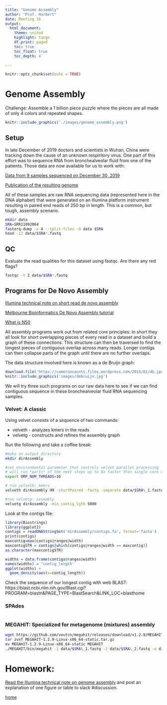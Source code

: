 ```yaml
---
title: "Genome Assembly"
author: "Prof. Harbert"
date: Meeting 16
output: 
  html_document:
    theme: united
    highlight: tango
    df_print: paged
    toc: true
    toc_float: true
    toc_depth: 4
  
---
```

```r
knitr::opts_chunk$set(echo = TRUE)
```


# Genome Assembly

Challenge: Assemble a 1 billion piece puzzle where the pieces are all made of only 4 colors and repeated shapes.

```r
knitr::include_graphics('./images/genome_assembly.png')
```

## Setup

In late December of 2019 doctors and scientists in Wuhan, China were tracking down the cause of an unknown respiritory virus. One part of this effort was to sequence RNA from bronchealveolar fluid from one of the patients. Those data are now available for us to work with:

[Data from 9 samples sequenced on December 30, 2019](https://www.ncbi.nlm.nih.gov/sra?linkname=bioproject_sra_all&from_uid=605983)

[Publication of the resulting genome](https://doi.org/10.1038/s41586-020-2012-7)

All of these samples are raw RNA sequencing data (represented here in the DNA alphabet) that were generated on an Illumina platform instrument resulting in paired end reads of 250 bp in length. This is a common, but tough, assembly scenario.


```bash
mkdir data
SRA=SRR11092064
fasterq-dump -e 4 --split-files -O data $SRA
head -12 data/$SRA*.fastq

```
## QC

Evaluate the read qualities for this dataset using fastqc. Are there any red flags?

```bash
fastqc -t 2 data/$SRA*.fastq
```

## Programs for De Novo Assembly

[Illumina technical note on short read de novo assembly](https://www.illumina.com/Documents/products/technotes/technote_denovo_assembly_ecoli.pdf)

[Melbourne Bioinformatics De Novo Assembly tutorial](https://www.melbournebioinformatics.org.au/tutorials/tutorials/assembly/assembly-background/)

[What is N50](http://www.molecularecologist.com/2017/03/whats-n50/)

All assembly programs work out from related core principles: In short they all look for short overlapping pieces of every read in a dataset and build a graph of these connections. This structure can then be traversed to find the longest pieces of contiguous overlap across many reads. Longer contigs can then collapse parts of the graph until there are no further overlaps.

The data structure involved here is known as a de Bruijn graph:

```R
download.file('https://cameroncounts.files.wordpress.com/2015/02/db.jpg?w=453&zoom=2', 'images/debruijn.jpg')
knitr::include_graphics('images/debruijn.jpg')

```

We will try three such programs on our raw data here to see if we can find contiguous sequence in these bronchealveolar fluid RNA sequencing samples.

### Velvet: A classic 

Using velvet consists of a sequence of two commands:

+ velveth - analyzes kmers in the reads
+ velvetg - constructs and refines the assembly graph

Run the following and take a coffee break:

```bash
#make an output directory
mkdir dirAssembly

#set environmental parameter that controls velvet parallel processing
# will run *parts* of the next steps up to 8x faster than single core operation
export OMP_NUM_THREADS=16

# run velveth: kmers
velveth dirAssembly 99 -shortPaired -fastq -separate data/$SRA\_1.fastq data/$SRA\_2.fastq

#run velvetg: assembly 
velvetg dirAssembly -min_contig_lgth 5000

```

Look at the contigs file:

```R
library(Biostrings)
library(ggplot2)
contigs = readDNAStringSet('dirAssembly/contigs.fa', format='fasta')
print(contigs)
maxcontig=max(contigs@ranges@width)
maxcontigSTR = contigs[which(contigs@ranges@width == maxcontig)]
as.character(maxcontigSTR)

widths = data.frame(contigs@ranges@width)
names(widths) = 'contig_length'
ggplot(widths) + 
  geom_density(aes(x=contig_length))

```

Check the sequence of our longest contig with web BLAST: https://blast.ncbi.nlm.nih.gov/Blast.cgi?PROGRAM=blastn&PAGE_TYPE=BlastSearch&LINK_LOC=blasthome


### SPAdes

```bash

```

### MEGAHIT: Specialized for metagenome (mixtures) assembly

```bash
wget https://github.com/voutcn/megahit/releases/download/v1.2.9/MEGAHIT-1.2.9-Linux-x86_64-static.tar.gz
tar zvxf MEGAHIT-1.2.9-Linux-x86_64-static.tar.gz
mv MEGAHIT-1.2.9-Linux-x86_64-static MEGAHIT
./MEGAHIT/bin/megahit -1 data/$SRA\_1.fastq -2 data/$SRA\_2.fastq -o dirMEGAHIT

```





# Homework: 

[Read the Illumina technical note on genome assembly](https://www.illumina.com/Documents/products/technotes/technote_denovo_assembly_ecoli.pdf) and post an explanation of one figure or table to slack #discussion.

[home](https://bio331.devbioinformatics.org)